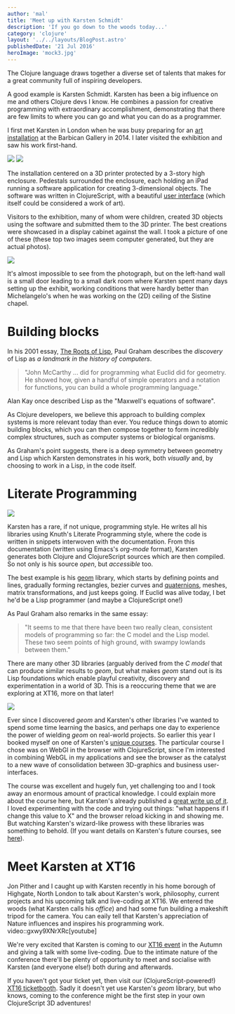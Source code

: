 ```yaml
---
author: 'mal'
title: 'Meet up with Karsten Schmidt'
description: 'If you go down to the woods today...'
category: 'clojure'
layout: '../../layouts/BlogPost.astro'
publishedDate: '21 Jul 2016'
heroImage: 'mock3.jpg'
---
```



The Clojure language draws together a diverse set of talents that makes
for a great community full of inspiring developers.

A good example is Karsten Schmidt. Karsten has been a big influence on
me and others Clojure devs I know. He combines a passion for creative
programming with extraordinary accomplishment, demonstrating that there
are few limits to where you can go and what you can do as a programmer.

I first met Karsten in London when he was busy preparing for an [art
installation](http://postspectacular.com/) at the Barbican Gallery in 2014. I later visited the exhibition and saw his work first-hand.


<Image src={de} />


<Image src={pr} />

The installation centered on a 3D printer protected by a 3-story high
enclosure. Pedestals surrounded the enclosure, each holding an iPad
running a software application for creating 3-dimensional objects. The
software was written in ClojureScript, with a beautiful [user
interface](http://devartcodefactory.com/) (which itself could be
considered a work of art).

Visitors to the exhibition, many of whom were children, created 3D
objects using the software and submitted them to the 3D printer. The
best creations were showcased in a display cabinet against the wall. I
took a picture of one of these (these top two images seem computer
generated, but they are actual photos).


<Image src={en} />

It's almost impossible to see from the photograph, but on the left-hand
wall is a small door leading to a small dark room where Karsten spent
many days setting up the exhibit, working conditions that were hardly
better than Michelangelo's when he was working on the (2D) ceiling of
the Sistine chapel.

# Building blocks

In his 2001 essay, [The Roots of
Lisp](http://www.paulgraham.com/rootsoflisp.html), Paul Graham describes
the _discovery_ of Lisp as _a landmark in the history of computers_.

> \"John McCarthy ... did for programming what Euclid did for geometry.
> He showed how, given a handful of simple operators and a notation for
> functions, you can build a whole programming language.\"

Alan Kay once described Lisp as the \"Maxwell's equations of software\".

As Clojure developers, we believe this approach to building complex
systems is more relevant today than ever. You reduce things down to
atomic building blocks, which you can then compose together to form
incredibly complex structures, such as computer systems or biological
organisms.

As Graham's point suggests, there is a deep symmetry between geometry
and Lisp which Karsten demonstrates in his work, both _visually_ and, by
choosing to work in a Lisp, in the code itself.

# Literate Programming


<Image src={br} />

Karsten has a rare, if not unique, programming style. He writes all his
libraries using Knuth's Literate Programming style, where the code is
written in snippets interwoven with the documentation. From this
documentation (written using Emacs's _org-mode_ format), Karsten
generates both Clojure and ClojureScript sources which are then
compiled. So not only is his source _open_, but _accessible_ too.

The best example is his [geom](https://github.com/thi-ng/geom) library,
which starts by defining points and lines, gradually forming rectangles,
bezier curves and
[quaternions](https://en.wikipedia.org/wiki/Quaternion), meshes, matrix
transformations, and just keeps going. If Euclid was alive today, I bet
he'd be a Lisp programmer (and maybe a ClojureScript one!)

As Paul Graham also remarks in the same essay:

> \"It seems to me that there have been two really clean, consistent
> models of programming so far: the C model and the Lisp model. These
> two seem points of high ground, with swampy lowlands between them.\"

There are many other 3D libraries (arguably derived from the _C model_
that can produce similar results to _geom_, but what makes _geom_ stand
out is its Lisp foundations which enable playful creativity, discovery
and experimentation in a world of 3D. This is a reoccuring theme that we
are exploring at XT16, more on that later!


<Image src={sj} />

Ever since I discovered _geom_ and Karsten's other libraries I've wanted
to spend some time learning the basics, and perhaps one day to
experience the power of wielding _geom_ on real-world projects. So
earlier this year I booked myself on one of Karsten's [unique
courses](http://thi.ng/). The particular course I chose was on WebGl in
the browser with ClojureScript, since I'm interested in combining WebGL
in my applications and see the browser as the catalyst to a new wave of
consolidation between 3D-graphics and business user-interfaces.

The course was excellent and hugely fun, yet challenging too and I took
away an enormous amount of practical knowledge. I could explain more
about the course here, but Karsten's already published a [great write up
of
it](https://medium.com/@thi.ng/workshop-report-hi-perf-clojurescript-with-webgl-asm-js-and-emscripten-a545cca083bc#.ps9y4gui1).
I loved experimenting with the code and trying out things: \"what
happens if I change this value to X\" and the browser reload kicking in
and showing me. But watching Karsten's wizard-like prowess with these
libraries was something to behold. (If you want details on Karsten's
future courses, see [here](http://workshop.thi.ng/)).

# Meet Karsten at XT16

Jon Pither and I caught up with Karsten recently in his home borough of
Highgate, North London to talk about Karsten's work, philosophy, current
projects and his upcoming talk and live-coding at XT16. We entered the
woods (what Karsten calls his _office_) and had some fun building a
makeshift tripod for the camera. You can eaily tell that Karsten's
appreciation of Nature influences and inspires his programming work.
video::gxwy9XNrXRc\[youtube\]

We're very excited that Karsten is coming to our [XT16
event](https://juxt.pro/XT16.html) in the Autumn and giving a talk with
some live-coding. Due to the intimate nature of the conference there'll
be plenty of opportunity to meet and socialise with Karsten (and
everyone else!) both during and afterwards.

If you haven't got your ticket yet, then visit our
(ClojureScript-powered!) [XT16
ticketbooth](https://juxt.pro/XT16.html#xt16-ticketbooth). Sadly it
doesn't yet use Karsten's _geom_ library, but who knows, coming to the
conference might be the first step in your own ClojureScript 3D
adventures!
